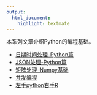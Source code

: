 ```yaml
---
output:
  html_document:
    highlight: textmate
---
```


本系列文章介绍Python的编程基础。

+ [日期时间处理-Python篇](Python_datetime.html)
+ [JSON处理-Python篇](Python_JSON.html)
+ [矩阵处理-Numpy基础](python_numpy.html)
+ [并发编程](python_parallel.html)
+ [左手python右手R](left_python_right_r.html)